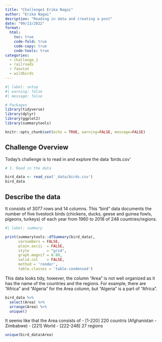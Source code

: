 ```yaml
---
title: "Challenge1 Erika Nagai"
author: "Erika Nagai"
desription: "Reading in data and creating a post"
date: "09/13/2022"
format:
  html:
    toc: true
    code-fold: true
    code-copy: true
    code-tools: true
categories:
  - challenge_1
  - railroads
  - faostat
  - wildbirds
---
```


```r
#| label: setup
#| warning: false
#| message: false

# Packages 
library(tidyverse)
library(dplyr)
library(ggplot2)
library(summarytools)

knitr::opts_chunk$set(echo = TRUE, warning=FALSE, message=FALSE)
```

## Challenge Overview

Today's challenge is to read in and explore the data 'birds.csv'

```r
# 1. Read in the data

bird_data <- read_csv('_data/birds.csv')
bird_data

```

## Describe the data

It consists of 3077 rows and 14 columns.
This "bird" data documents the number of five livestock birds (chickens, ducks, geese and guinea fowls, pigeons, turkeys) of each year from 1960 to 2018 of 248 countries/regions. 

```r
#| label: summary

print(summarytools::dfSummary(bird_data),
      varnumbers = FALSE,
      plain.ascii  = FALSE,
      style        = "grid",
      graph.magnif = 0.80,
      valid.col    = FALSE,
      method = 'render',
      table.classes = 'table-condensed')
```


This data looks tidy, however, the column "Area" is not well organized as it has the name of the countries and the regions. For example, there are "Africa" and "Algeria" for the Area column, but "Algeria" is a part of "Africa".

```r
bird_data %>% 
  select(Area) %>%
  arrange(Area) %>%
  unique()
```
It seems like that the Area consists of 
- [1-220] 220 countris (Afghanistan - Zimbabwe)
- [221] World
- [222-248] 27 regions

```r
unique(bird_data$Area)
```


